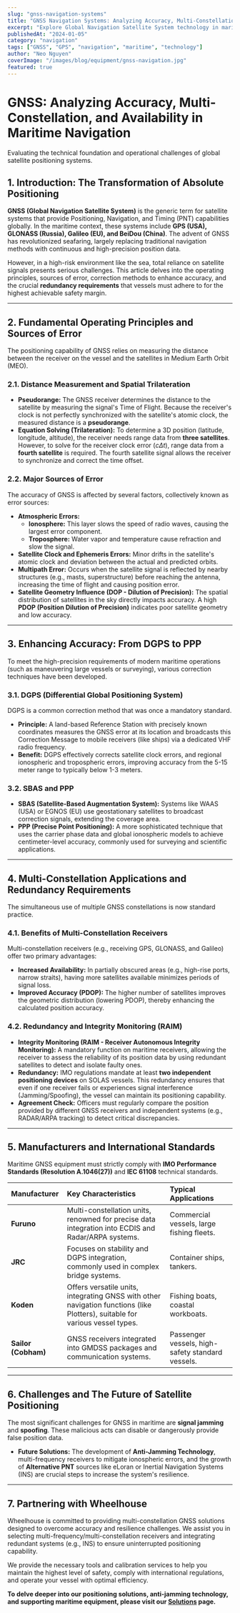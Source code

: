```yaml
---
slug: "gnss-navigation-systems"
title: "GNSS Navigation Systems: Analyzing Accuracy, Multi-Constellation, and Availability"
excerpt: "Explore Global Navigation Satellite System technology in maritime, including GPS, GLONASS, Galileo, and BeiDou, the role of DGPS corrections, and redundancy requirements."
publishedAt: "2024-01-05"
category: "navigation"
tags: ["GNSS", "GPS", "navigation", "maritime", "technology"]
author: "Neo Nguyen"
coverImage: "/images/blog/equipment/gnss-navigation.jpg"
featured: true
---
```


# GNSS: Analyzing Accuracy, Multi-Constellation, and Availability in Maritime Navigation

<p className="text-xl text-gray-500 italic mb-8">
  Evaluating the technical foundation and operational challenges of global
  satellite positioning systems.
</p>

## 1. Introduction: The Transformation of Absolute Positioning

**GNSS (Global Navigation Satellite System)** is the generic term for satellite systems that provide Positioning, Navigation, and Timing (PNT) capabilities globally. In the maritime context, these systems include **GPS (USA), GLONASS (Russia), Galileo (EU), and BeiDou (China)**. The advent of GNSS has revolutionized seafaring, largely replacing traditional navigation methods with continuous and high-precision position data.

However, in a high-risk environment like the sea, total reliance on satellite signals presents serious challenges. This article delves into the operating principles, sources of error, correction methods to enhance accuracy, and the crucial **redundancy requirements** that vessels must adhere to for the highest achievable safety margin.

---

## 2. Fundamental Operating Principles and Sources of Error

The positioning capability of GNSS relies on measuring the distance between the receiver on the vessel and the satellites in Medium Earth Orbit (MEO).

### 2.1. Distance Measurement and Spatial Trilateration

- **Pseudorange:** The GNSS receiver determines the distance to the satellite by measuring the signal's Time of Flight. Because the receiver's clock is not perfectly synchronized with the satellite's atomic clock, the measured distance is a **pseudorange**.
- **Equation Solving (Trilateration):** To determine a 3D position (latitude, longitude, altitude), the receiver needs range data from **three satellites**. However, to solve for the receiver clock error ($c \Delta t$), range data from a **fourth satellite** is required. The fourth satellite signal allows the receiver to synchronize and correct the time offset.

### 2.2. Major Sources of Error

The accuracy of GNSS is affected by several factors, collectively known as error sources:

- **Atmospheric Errors:**
  - **Ionosphere:** This layer slows the speed of radio waves, causing the largest error component.
  - **Troposphere:** Water vapor and temperature cause refraction and slow the signal.
- **Satellite Clock and Ephemeris Errors:** Minor drifts in the satellite's atomic clock and deviation between the actual and predicted orbits.
- **Multipath Error:** Occurs when the satellite signal is reflected by nearby structures (e.g., masts, superstructure) before reaching the antenna, increasing the time of flight and causing position error.
- **Satellite Geometry Influence (DOP - Dilution of Precision):** The spatial distribution of satellites in the sky directly impacts accuracy. A high **PDOP (Position Dilution of Precision)** indicates poor satellite geometry and low accuracy.

---

## 3. Enhancing Accuracy: From DGPS to PPP

To meet the high-precision requirements of modern maritime operations (such as maneuvering large vessels or surveying), various correction techniques have been developed.

### 3.1. DGPS (Differential Global Positioning System)

DGPS is a common correction method that was once a mandatory standard.

- **Principle:** A land-based Reference Station with precisely known coordinates measures the GNSS error at its location and broadcasts this Correction Message to mobile receivers (like ships) via a dedicated VHF radio frequency.
- **Benefit:** DGPS effectively corrects satellite clock errors, and regional ionospheric and tropospheric errors, improving accuracy from the 5-15 meter range to typically below 1-3 meters.

### 3.2. SBAS and PPP

- **SBAS (Satellite-Based Augmentation System):** Systems like WAAS (USA) or EGNOS (EU) use geostationary satellites to broadcast correction signals, extending the coverage area.
- **PPP (Precise Point Positioning):** A more sophisticated technique that uses the carrier phase data and global ionospheric models to achieve centimeter-level accuracy, commonly used for surveying and scientific applications.

---

## 4. Multi-Constellation Applications and Redundancy Requirements

The simultaneous use of multiple GNSS constellations is now standard practice.

### 4.1. Benefits of Multi-Constellation Receivers

Multi-constellation receivers (e.g., receiving GPS, GLONASS, and Galileo) offer two primary advantages:

- **Increased Availability:** In partially obscured areas (e.g., high-rise ports, narrow straits), having more satellites available minimizes periods of signal loss.
- **Improved Accuracy (PDOP):** The higher number of satellites improves the geometric distribution (lowering PDOP), thereby enhancing the calculated position accuracy.

### 4.2. Redundancy and Integrity Monitoring (RAIM)

- **Integrity Monitoring (RAIM - Receiver Autonomous Integrity Monitoring):** A mandatory function on maritime receivers, allowing the receiver to assess the reliability of its position data by using redundant satellites to detect and isolate faulty ones.
- **Redundancy:** IMO regulations mandate at least **two independent positioning devices** on SOLAS vessels. This redundancy ensures that even if one receiver fails or experiences signal interference (Jamming/Spoofing), the vessel can maintain its positioning capability.
- **Agreement Check:** Officers must regularly compare the position provided by different GNSS receivers and independent systems (e.g., RADAR/ARPA tracking) to detect critical discrepancies.

---

## 5. Manufacturers and International Standards

Maritime GNSS equipment must strictly comply with **IMO Performance Standards (Resolution A.1046(27))** and **IEC 61108** technical standards.

| Manufacturer        | Key Characteristics                                                                                                          | Typical Applications                             |
| :------------------ | :--------------------------------------------------------------------------------------------------------------------------- | :----------------------------------------------- |
| **Furuno**          | Multi-constellation units, renowned for precise data integration into ECDIS and Radar/ARPA systems.                          | Commercial vessels, large fishing fleets.        |
| **JRC**             | Focuses on stability and DGPS integration, commonly used in complex bridge systems.                                          | Container ships, tankers.                        |
| **Koden**           | Offers versatile units, integrating GNSS with other navigation functions (like Plotters), suitable for various vessel types. | Fishing boats, coastal workboats.                |
| **Sailor (Cobham)** | GNSS receivers integrated into GMDSS packages and communication systems.                                                     | Passenger vessels, high-safety standard vessels. |

---

## 6. Challenges and The Future of Satellite Positioning

The most significant challenges for GNSS in maritime are **signal jamming** and **spoofing**. These malicious acts can disable or dangerously provide false position data.

- **Future Solutions:** The development of **Anti-Jamming Technology**, multi-frequency receivers to mitigate ionospheric errors, and the growth of **Alternative PNT** sources like eLoran or Inertial Navigation Systems (INS) are crucial steps to increase the system's resilience.

---

## 7. Partnering with Wheelhouse

Wheelhouse is committed to providing multi-constellation GNSS solutions designed to overcome accuracy and resilience challenges. We assist you in selecting multi-frequency/multi-constellation receivers and integrating redundant systems (e.g., INS) to ensure uninterrupted positioning capability.

We provide the necessary tools and calibration services to help you maintain the highest level of safety, comply with international regulations, and operate your vessel with optimal efficiency.

**To delve deeper into our positioning solutions, anti-jamming technology, and supporting maritime equipment, please visit our [Solutions](/solutions) page.**
